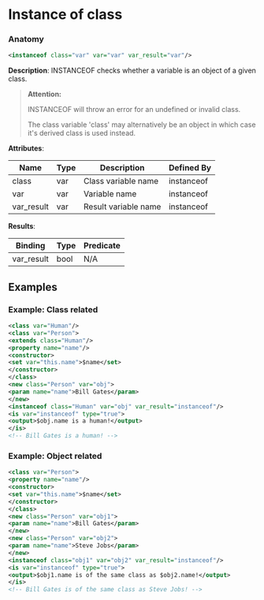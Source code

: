 # Instance of class

### Anatomy

```xml
<instanceof class="var" var="var" var_result="var"/>
```

 **Description**:
 INSTANCEOF checks whether a variable is an object of a given class.


> **Attention:**
>
> INSTANCEOF will throw an error for an undefined or invalid class.
> 
> The class variable 'class' may alternatively be an object in which case it's derived class is used instead.

**Attributes**:

| Name | Type | Description | Defined By |
| ---- | ---- | ----------- | ---------- |
| class | var | Class variable name | instanceof |
| var | var | Variable name | instanceof |
| var_result | var | Result variable name | instanceof |


**Results**:

| Binding | Type | Predicate |
| ------- | ---- | --------- |
| var_result | bool | N/A |


## Examples

### Example: Class related

```xml
<class var="Human"/>
<class var="Person">
<extends class="Human"/>
<property name="name"/>
<constructor>
<set var="this.name">$name</set>
</constructor>
</class>
<new class="Person" var="obj">
<param name="name">Bill Gates</param>
</new>
<instanceof class="Human" var="obj" var_result="instanceof"/>
<is var="instanceof" type="true">
<output>$obj.name is a human!</output>
</is>
<!-- Bill Gates is a human! -->
```

### Example: Object related

```xml
<class var="Person">
<property name="name"/>
<constructor>
<set var="this.name">$name</set>
</constructor>
</class>
<new class="Person" var="obj1">
<param name="name">Bill Gates</param>
</new>
<new class="Person" var="obj2">
<param name="name">Steve Jobs</param>
</new>
<instanceof class="obj1" var="obj2" var_result="instanceof"/>
<is var="instanceof" type="true">
<output>$obj1.name is of the same class as $obj2.name!</output>
</is>
<!-- Bill Gates is of the same class as Steve Jobs! -->
```

